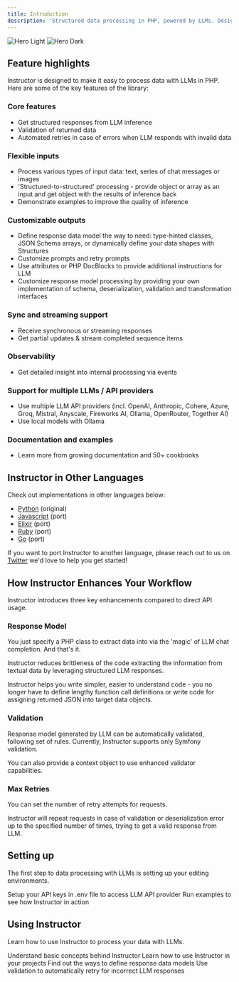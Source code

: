 ```yaml
---
title: Introduction
description: 'Structured data processing in PHP, powered by LLMs. Designed for simplicity, transparency, and control.'
---
```


<img
  className="block dark:hidden"
  src="/images/hero-light.svg"
  alt="Hero Light"
/>
<img
  className="hidden dark:block"
  src="/images/hero-dark.svg"
  alt="Hero Dark"
/>

## Feature highlights

Instructor is designed to make it easy to process data with LLMs in PHP. Here are some of the key features of the library:

### Core features

- Get structured responses from LLM inference
- Validation of returned data
- Automated retries in case of errors when LLM responds with invalid data

### Flexible inputs

- Process various types of input data: text, series of chat messages or images
- 'Structured-to-structured' processing - provide object or array as an input and get object with the results of inference back
- Demonstrate examples to improve the quality of inference

### Customizable outputs

- Define response data model the way to need: type-hinted classes, JSON Schema arrays, or dynamically define your data shapes with Structures
- Customize prompts and retry prompts
- Use attributes or PHP DocBlocks to provide additional instructions for LLM
- Customize response model processing by providing your own implementation of schema, deserialization, validation and transformation interfaces

### Sync and streaming support

- Receive synchronous or streaming responses
- Get partial updates & stream completed sequence items

### Observability

- Get detailed insight into internal processing via events

### Support for multiple LLMs / API providers

- Use multiple LLM API providers (incl. OpenAI,  Anthropic, Cohere, Azure, Groq, Mistral, Anyscale, Fireworks AI, Ollama, OpenRouter, Together AI)
- Use local models with Ollama

### Documentation and examples

- Learn more from growing documentation and 50+ cookbooks




## Instructor in Other Languages

Check out implementations in other languages below:

- [Python](https://www.github.com/jxnl/instructor) (original)
- [Javascript](https://github.com/instructor-ai/instructor-js) (port)
- [Elixir](https://github.com/thmsmlr/instructor_ex/) (port)
- [Ruby](https://ruby.useinstructor.com/) (port)
- [Go](https://go.useinstructor.com/) (port)

If you want to port Instructor to another language, please reach out to us on [Twitter](https://twitter.com/jxnlco) we'd love to help you get started!




## How Instructor Enhances Your Workflow

Instructor introduces three key enhancements compared to direct API usage.

### Response Model

You just specify a PHP class to extract data into via the 'magic' of LLM chat completion. And that's it.

Instructor reduces brittleness of the code extracting the information from textual data by leveraging structured LLM responses.

Instructor helps you write simpler, easier to understand code - you no longer have to define lengthy function call definitions or write code for assigning returned JSON into target data objects.

### Validation

Response model generated by LLM can be automatically validated, following set of rules. Currently, Instructor supports only Symfony validation.

You can also provide a context object to use enhanced validator capabilities.

### Max Retries

You can set the number of retry attempts for requests.

Instructor will repeat requests in case of validation or deserialization error up to the specified number of times, trying to get a valid response from LLM.




## Setting up

The first step to data processing with LLMs is setting up your editing environments.

<CardGroup cols={1}>
    <Card
        title="Install Instructor"
        icon="pen-to-square"
        href="/setup"
    >
        Setup your API keys in .env file to access LLM API provider
    </Card>
    <Card
        title="Run examples"
        icon="image"
        href="/examples/index"
    >
        Run examples to see how Instructor in action
    </Card>
</CardGroup>




## Using Instructor

Learn how to use Instructor to process your data with LLMs.

<CardGroup cols={2}>
  <Card
    title="Concepts"
    icon="palette"
    href="https://mintlify.com/docs/settings/global"
  >
    Understand basic concepts behind Instructor
  </Card>
  <Card
    title="Usage"
    icon="code"
    href="https://mintlify.com/docs/api-playground/openapi"
  >
    Learn how to use Instructor in your projects
  </Card>
  <Card
    title="Data model"
    icon="screwdriver-wrench"
    href="https://mintlify.com/docs/components/accordion"
  >
    Find out the ways to define response data models
  </Card>
  <Card
    title="Validation"
    icon="stars"
    href="https://mintlify.com/customers"
  >
    Use validation to automatically retry for incorrect LLM responses
  </Card>
</CardGroup>
